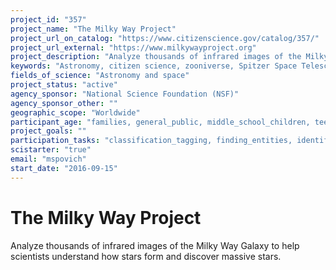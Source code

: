 ```yaml
---
project_id: "357"
project_name: "The Milky Way Project"
project_url_on_catalog: "https://www.citizenscience.gov/catalog/357/"
project_url_external: "https://www.milkywayproject.org"
project_description: "Analyze thousands of infrared images of the Milky Way Galaxy to help scientists understand how stars form and discover massive stars."
keywords: "Astronomy, citizen science, zooniverse, Spitzer Space Telescope"
fields_of_science: "Astronomy and space"
project_status: "active"
agency_sponsor: "National Science Foundation (NSF)"
agency_sponsor_other: ""
geographic_scope: "Worldwide"
participant_age: "families, general_public, middle_school_children, teens"
project_goals: ""
participation_tasks: "classification_tagging, finding_entities, identification, measurement,  observation"
scistarter: "true"
email: "mspovich"
start_date: "2016-09-15"
---
```


# The Milky Way Project

Analyze thousands of infrared images of the Milky Way Galaxy to help scientists understand how stars form and discover massive stars.
